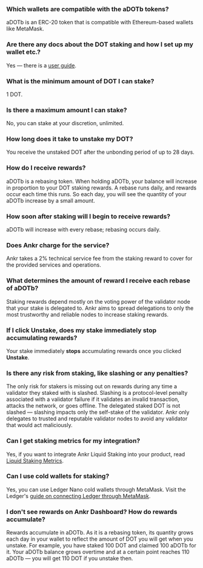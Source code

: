 ### Which wallets are compatible with the aDOTb tokens?

aDOTb is an ERC-20 token that is compatible with Ethereum-based wallets like MetaMask.

### Are there any docs about the DOT staking and how I set up my wallet etc.?

Yes — there is a [user guide](https://www.ankr.com/docs/liquid-staking/dot/stake/).

### What is the minimum amount of DOT I can stake?

1 DOT.

### Is there a maximum amount I can stake?

No, you can stake at your discretion, unlimited.

### How long does it take to unstake my DOT?

You receive the unstaked DOT after the unbonding period of up to 28 days.

### How do I receive rewards?

aDOTb is a rebasing token. When holding aDOTb, your balance will increase in proportion to your DOT staking rewards. A rebase runs daily, and rewards occur each time this runs. So each day, you will see the quantity of your aDOTb increase by a small amount.

### How soon after staking will I begin to receive rewards?

aDOTb will increase with every rebase; rebasing occurs daily.

### Does Ankr charge for the service?

Ankr takes a 2% technical service fee from the staking reward to cover for the provided services and operations. 

### What determines the amount of reward I receive each rebase of aDOTb?

Staking rewards depend mostly on the voting power of the validator node that your stake is delegated to. Ankr aims to spread delegations to only the most trustworthy and reliable nodes to increase staking rewards.

### If I click Unstake, does my stake immediately stop accumulating rewards?

Your stake immediately **stops** accumulating rewards once you clicked **Unstake**.

### Is there any risk from staking, like slashing or any penalties?

The only risk for stakers is missing out on rewards during any time a validator they staked with is slashed. Slashing is a protocol-level penalty associated with a validator failure if it validates an invalid transaction, attacks the network, or goes offline. The delegated staked DOT is not slashed — slashing impacts only the self-stake of the validator. Ankr only delegates to trusted and reputable validator nodes to avoid any validator that would act maliciously.

### Can I get staking metrics for my integration?

Yes, if you want to integrate Ankr Liquid Staking into your product, read [Liquid Staking Metrics](https://www.ankr.com/docs/staking-for-developers/restful-api/staking-metrics/).

### Can I use cold wallets for staking?

Yes, you can use Ledger Nano cold wallets through MetaMask. Visit the Ledger's [guide on connecting Ledger through MetaMask](https://www.ledger.com/academy/security/the-safest-way-to-use-metamask).

### I don't see rewards on Ankr Dashboard? How do rewards accumulate?

Rewards accumulate in aDOTb. As it is a rebasing token, its quantity grows each day in your wallet to reflect the amount of DOT you will get when you unstake. For example, you have staked 100 DOT and claimed 100 aDOTb for it. Your aDOTb balance grows overtime and at a certain point reaches 110 aDOTb — you will get 110 DOT if you unstake then.
